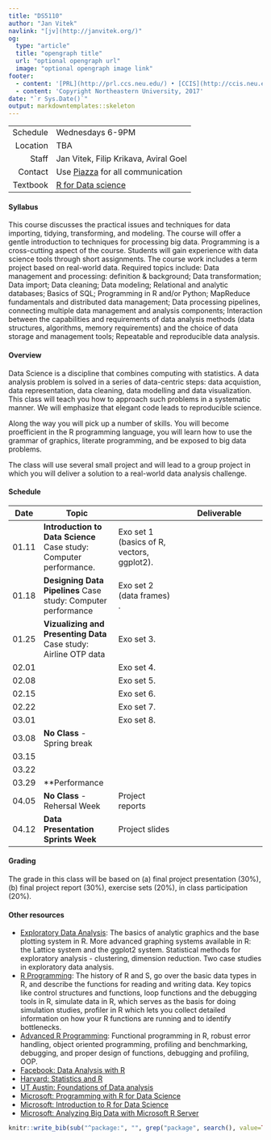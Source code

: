 ```yaml
---
title: "DS5110"
author: "Jan Vitek"
navlink: "[jv](http://janvitek.org/)"
og:
  type: "article"
  title: "opengraph title"
  url: "optional opengraph url"
  image: "optional opengraph image link"
footer:
  - content: '[PRL](http://prl.ccs.neu.edu/) • [CCIS](http://ccis.neu.edu/)<br/>'
  - content: 'Copyright Northeastern University, 2017'
date: "`r Sys.Date()`"
output: markdowntemplates::skeleton
---
```


---------   --------------------------------------
 Schedule   Wednesdays 6-9PM
 Location   TBA
    Staff   Jan Vitek, Filip Krikava, Aviral Goel
  Contact   Use [Piazza](https://piazza.com/class/ivo6jwdccw617v) for all communication
 Textbook   [R for Data science](http://r4ds.had.co.nz)
---------   --------------------------------------

#### Syllabus

This  course discusses  the  practical  issues  and techniques  for  data  importing,  tidying, transforming,  and  modeling. The  course  will  offer  a  gentle introduction to  techniques  for processing big data. Programming is  a cross-cutting aspect of the course.  Students  will  gain experience  with  data  science  tools  through short  assignments.  The  course  work includes a term project based on real-world data.  Required topics include: Data management and processing: definition & background; Data transformation; Data import; Data cleaning; Data modeling; Relational and analytic databases; Basics of SQL; Programming in R and/or Python; MapReduce fundamentals and distributed data management; Data processing pipelines, connecting multiple data management and analysis components; Interaction between the capabilities and requirements of  data analysis methods (data structures, algorithms, memory requirements) and the choice of data storage and management tools; Repeatable and reproducible data analysis.

#### Overview

Data Science is a discipline that combines computing with statistics. A data analysis problem is solved in a series of data-centric steps: data acquistion, data representation, data cleaning, data modelling and data visualization.  This class will teach you how to approach such problems in a systematic manner. We will emphasize that elegant code leads to reproducible science.

Along the way you will pick up a number of skills.  You will become proefficient in the R programming language, you will learn how to use the grammar of graphics, literate programming, and be exposed to big data problems.

The class will use several small project and will lead to a group project in which you will deliver a solution to a real-world data analysis challenge.


#### Schedule

| Date  | Topic                              |                                | Deliverable 
|-------|------------------------------------|--------------------------------|---------------------------------------------|
| 01.11 | **Introduction to Data Science** Case study: Computer performance.  | Exo set 1 (basics of R, vectors, ggplot2).  |
| 01.18 | **Designing Data Pipelines** Case study: Computer performance       | Exo set 2 (data frames) . |
| 01.25 | **Vizualizing and Presenting Data** Case study: Airline OTP data    | Exo set 3. |
| 02.01 | | Exo set 4. |
| 02.08 | | Exo set 5. |
| 02.15 | | Exo set 6. |
| 02.22 | | Exo set 7. |
| 03.01 | | Exo set 8. |
| 03.08 |  **No Class** - Spring break                  | |
| 03.15 | | |
| 03.22 | | |
| 03.29 | **Performance| |
| 04.05 |  **No Class** - Rehersal Week                                       | Project reports |
| 04.12 |  **Data Presentation Sprints Week**                                 | Project slides |

#### Grading

The grade in this class will be based on (a) final project presentation (30%), (b) final project report (30%), exercise sets (20%), in class participation (20%). 


#### Other resources
 * [Exploratory Data Analysis](https://www.coursera.org/learn/exploratory-data-analysis):
The basics of analytic graphics and the base plotting system in R. More advanced graphing systems available in R: the Lattice system and the ggplot2 system. Statistical methods for exploratory analysis - clustering, dimension reduction. Two case studies in exploratory data analysis.
 * [R Programming](https://www.coursera.org/learn/r-programming):
The history of R and S, go over the basic data types in R, and describe the functions for reading and writing data. Key topics like control structures and functions, loop functions and the debugging tools in R, simulate data in R, which serves as the basis for doing simulation studies, profiler in R which lets you collect detailed information on how your R functions are running and to identify bottlenecks.
 * [Advanced R Programming](https://www.coursera.org/learn/advanced-r): 
Functional programming in R, robust error handling, object oriented programming, profiling and benchmarking, debugging, and proper design of functions, debugging and profiling, OOP.
 * [Facebook: Data Analysis with R](https://www.udacity.com/course/data-analysis-with-r--ud651)
 * [Harvard: Statistics and R](https://www.edx.org/course/statistics-r-harvardx-ph525-1x)
 * [UT Austin: Foundations of Data analysis](https://www.edx.org/course/foundations-data-analysis-part-1-utaustinx-ut-7-11x)
 * [Microsoft: Programming with R for Data Science](https://www.edx.org/course/programming-r-data-science-microsoft-dat209x-1)
 * [Microsoft: Introduction to R for Data Science](https://www.edx.org/course/introduction-r-data-science-microsoft-dat204x-2)
 * [Microsoft: Analyzing Big Data with Microsoft R Server](https://www.edx.org/course/analyzing-big-data-microsoft-r-server-microsoft-dat213x)

```r
knitr::write_bib(sub("^package:", "", grep("package", search(), value=TRUE)), file='skeleton.bib')
```
